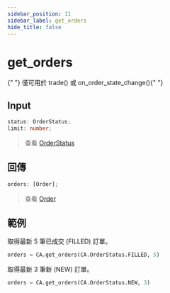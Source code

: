 ```yaml
---
sidebar_position: 11
sidebar_label: get_orders
hide_title: false
---
```



# get_orders

<Highlight color="#ffba00">
  {" "}
  僅可用於 trade() 或 on_order_state_change(){" "}
</Highlight>

## Input

```typescript
status: OrderStatus;
limit: number;
```

> 查看 [OrderStatus](/docs/developer/api/python/ca-objects/order-status)

## 回傳

```typescript
orders: [Order];
```

> 查看 [Order](/docs/developer/api/python/ca-objects/order)

## 範例

取得最新 5 筆已成交 (FILLED) 訂單。

```python
orders = CA.get_orders(CA.OrderStatus.FILLED, 5)
```

取得最新 3 筆新 (NEW) 訂單。

```python
orders = CA.get_orders(CA.OrderStatus.NEW, 3)
```
